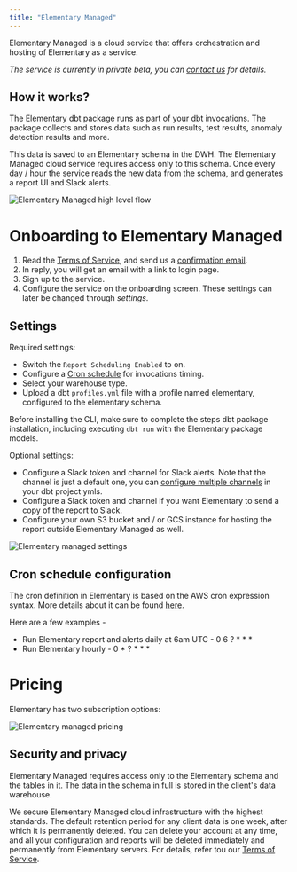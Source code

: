 ```yaml
---
title: "Elementary Managed"
---
```




Elementary Managed is a cloud service that offers orchestration and hosting of Elementary as a service.

*The service is currently in private beta, you can [contact us](mailto:team@elementary-data.com) for details.*

## How it works?

The Elementary dbt package runs as part of your dbt invocations. 
The package collects and stores data such as run results, test results, anomaly detection results and more.

This data is saved to an Elementary schema in the DWH.
The Elementary Managed cloud service requires access only to this schema.
Once every day / hour the service reads the new data from the schema, and generates a report UI and Slack alerts.

<img
    src="/pics/elementary-managed.png"
    alt="Elementary Managed high level flow"
/>

# Onboarding to Elementary Managed

1. Read the [Terms of Service](https://www.elementary-data.com/terms-of-service), and send us a <a href="mailto:team@elementary-data.com?subject=I want to try Elementary managed!&body=I accept the Terms of Service of Elementary managed. Please send me an onboarding link.">confirmation email</a>.
2. In reply, you will get an email with a link to login page.
3. Sign up to the service.
4. Configure the service on the onboarding screen. These settings can later be changed through *settings*. 

## Settings 

Required settings:
- Switch the `Report Scheduling Enabled` to on. 
- Configure a [Cron schedule](/cloud/elementary-managed#cron-schedule-configuration) for invocations timing.
- Select your warehouse type.
- Upload a dbt `profiles.yml` file with a profile named elementary, configured to the elementary schema.

Before installing the CLI, make sure to complete the steps dbt package installation, including executing `dbt run` with the Elementary package models.

<Accordion title="Not sure how to create the profile?">

<AddConnectionProfile />

<ConnectionProfile />

<ProfilePermissions />

</Accordion>

Optional settings:
- Configure a Slack token and channel for Slack alerts. Note that the channel is just a default one, you can [configure multiple channels](/quickstart/send-slack-alerts#customize-alerts-owners-tags-and-subscribers) in your dbt project ymls.
- Configure a Slack token and channel if you want Elementary to send a copy of the report to Slack.
- Configure your own S3 bucket and / or GCS instance for hosting the report outside Elementary Managed as well.

<img
    src="/pics/onboarding-elementary-managed.png"
    alt="Elementary managed settings"
/>

## Cron schedule configuration

The cron definition in Elementary is based on the AWS cron expression syntax.
More details about it can be found [here](https://docs.aws.amazon.com/eventbridge/latest/userguide/eb-create-rule-schedule.html#eb-cron-expressions).

Here are a few examples -
- Run Elementary report and alerts daily at 6am UTC - 0 6 ? * * *
- Run Elementary hourly - 0 * ? * * *

# Pricing 

Elementary has two subscription options:

<img
    src="/pics/pricing-elementary-managed.png"
    alt="Elementary managed pricing"
/>

## Security and privacy

Elementary Managed requires access only to the Elementary schema and the tables in it. 
The data in the schema in full is stored in the client's data warehouse. 

We secure Elementary Managed cloud infrastructure with the highest standards.
The default retention period for any client data is one week, after which it is permanently deleted. 
You can delete your account at any time, and all your configuration and reports will be deleted immediately and permanently from Elementary servers.
For details, refer tou our [Terms of Service](https://www.elementary-data.com/terms-of-service).